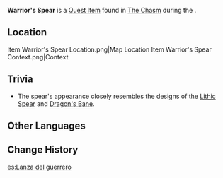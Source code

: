 {{Item Infobox
|id          = 101640
|image       = Item Warrior's Spear.png
|type        = Quest Items
|description = One of the six lost offerings scattered throughout The Chasm. It was lost amid the ancient battlefield five hundred years ago. The long years have worn the edge of the spear-point away, but it still looks quite ominous nonetheless.<br>One can imagine that it was once wielded by a warrior most brave, earning the cheers of the young wherever it swept, even unto The Chasm itself.
|source1     = Found in [[The Chasm (Area)|The Chasm]] during [[The Millennial Mountains]]
}}
'''Warrior's Spear''' is a [[Quest Item]] found in [[The Chasm (Area)|The Chasm]] during the {{Quest|The Millennial Mountains}}.

==Location==
<gallery>
Item Warrior's Spear Location.png|Map Location
Item Warrior's Spear Context.png|Context
</gallery>

==Trivia==
* The spear's appearance closely resembles the designs of the [[Lithic Spear]] and [[Dragon's Bane]].

==Other Languages==
{{Other Languages
|default_hidden = 1
|en      = Warrior's Spear
|zhs     = 同泽之枪
|zhs_rm  = Tóngzé zhī Qíāng
|zht     = 同澤之槍
|zht_rm  = Tóngzé zhī Qíāng
|ja      = 同沢の槍
|ja_rm   = Doutaku no Yari{{Assumed}}
|ko      = 전우의 창
|ko_rm   = Jeon'u-ui Chang
|es      = Lanza del guerrero
|fr      = Lance de guerrier
|ru      = Копьё соратника
|th      = หอกนักรบ
|th_rm   = 
|vi      = Thương Chiến Binh
|de      = Lanze des Gleichgesinnten
|id      = Tombak Prajurit
|pt      = Lança do Guerreiro
|tr      = Savaşçının Mızrağı
|it      = Lancia del guerriero
}}

==Change History==
{{Change History|2.6}}

[[es:Lanza del guerrero]]
